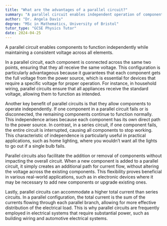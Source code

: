 ```yaml
---
title: "What are the advantages of a parallel circuit?"
summary: "A parallel circuit enables independent operation of components while maintaining consistent voltage across them. This configuration enhances reliability and performance in electrical systems."
author: "Dr. Angela Davis"
degree: "MSc in Mathematics, University of Bristol"
tutor_type: "GCSE Physics Tutor"
date: 2024-04-25
---
```


A parallel circuit enables components to function independently while maintaining a consistent voltage across all elements.

In a parallel circuit, each component is connected across the same two points, ensuring that they all receive the same voltage. This configuration is particularly advantageous because it guarantees that each component gets the full voltage from the power source, which is essential for devices that require a specific voltage for proper operation. For instance, in household wiring, parallel circuits ensure that all appliances receive the standard voltage, allowing them to function as intended.

Another key benefit of parallel circuits is that they allow components to operate independently. If one component in a parallel circuit fails or is disconnected, the remaining components continue to function normally. This independence arises because each component has its own direct path to the power source. In contrast, in a series circuit, if one component fails, the entire circuit is interrupted, causing all components to stop working. This characteristic of independence is particularly useful in practical applications, such as home lighting, where you wouldn’t want all the lights to go out if a single bulb fails.

Parallel circuits also facilitate the addition or removal of components without impacting the overall circuit. When a new component is added to a parallel circuit, it simply creates an additional path for current flow, without altering the voltage across the existing components. This flexibility proves beneficial in various real-world applications, such as in electronic devices where it may be necessary to add new components or upgrade existing ones.

Lastly, parallel circuits can accommodate a higher total current than series circuits. In a parallel configuration, the total current is the sum of the currents flowing through each parallel branch, allowing for more effective distribution of the electrical load. This is why parallel circuits are frequently employed in electrical systems that require substantial power, such as building wiring and automotive electrical systems.
    
